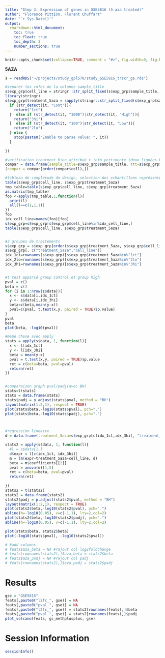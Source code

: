 ```yaml
---
title: "Step 3: Expression of genes in GSE5816 (5-aza treated)"
author: "Florence Pittion, Florent Chuffart"
date: "`r Sys.Date()`"
output: 
  rmarkdown::html_document:
    toc: true
    toc_float: true
    toc_depth: 3
    number_sections: true
---
```




```r
knitr::opts_chunk$set(collapse=TRUE, comment = "#>", fig.width=9, fig.height=6, eval=TRUE, echo=FALSE, results="hide", warning=FALSE)
```


**5AZA**

```r
s = readRDS("~/projects/study_gpl570/study_GSE5816_trscr_gs.rds")

#separer les infos de la colonne sample_title
s$exp_grp$cell_line = stringr::str_split_fixed(s$exp_grp$sample_title, " ", 2)[,1]
library(stringr)
s$exp_grp$treatment_5aza = sapply(stringr::str_split_fixed(s$exp_grp$sample_title, " ", 2)[,2],function(it){
  if (str_detect(it, "Cont")){
    return("1ct")
  }  else if (str_detect(it, "1000")|str_detect(it, "High")){
    return("3hi")
  }  else if (str_detect(it, "100")|str_detect(it, "Low")){
    return("2lo")
  } else {
    stop(paste0("Enable to parse value: ", it))
  }
  
})

#verification treatment bien attribué + info pertinente (deux lignées hors lung (breast and colon))
compar = data.frame(sample_title=s$exp_grp$sample_title, ttt=s$exp_grp$treatment_5aza, cell=s$exp_grp$cell_line, topology=s$exp_grp$topology)
(compar = compar[order(compar$cell),])

#tableau de completude du design, selection des echantillons représenté dans les 3 traitements
table(s$exp_grp$cell_line, s$exp_grp$treatment_5aza)
tmp_table=table(s$exp_grp$cell_line, s$exp_grp$treatment_5aza)
as.matrix(tmp_table)
foo <-apply(tmp_table,1,function(l){
  print(l)
  all(l==c(1,1,1))
})
foo
idx_cell_line=names(foo)[foo]
s$exp_grp=s$exp_grp[s$exp_grp$cell_line%in%idx_cell_line,]
table(s$exp_grp$cell_line, s$exp_grp$treatment_5aza)


#3 groupes de traitements
s$exp_grp = s$exp_grp[order(s$exp_grp$treatment_5aza, s$exp_grp$cell_line),]
s$exp_grp[, c("treatment_5aza","cell_line")]
idx_1ct=rownames(s$exp_grp)[s$exp_grp$treatment_5aza%in%"1ct"]
idx_2lo=rownames(s$exp_grp)[s$exp_grp$treatment_5aza%in%"2lo"]
idx_3hi=rownames(s$exp_grp)[s$exp_grp$treatment_5aza%in%"3hi"]


#t test apparié group control et group high
pval = c()
beta = c()
for (i in 1:nrow(s$data)){
  x <- s$data[i,idx_1ct]
  y <- s$data[i,idx_3hi]
  beta=c(beta,mean(y-x))
  pval=c(pval, t.test(x,y, paired = TRUE)$p.value)
}
pval
beta
plot(beta, -log10(pval))

#meme chose avec apply
stats = apply(s$data, 1, function(l){
  x <- l[idx_1ct]
  y <- l[idx_3hi]
  beta = mean(y-x)
  pval = t.test(x,y, paired = TRUE)$p.value
  ret = c(beta=beta, pval=pval)
  return(ret)
})


#comparaison graph pval/padj(avec BH)
stats=t(stats)
stats = data.frame(stats)
stats$padj = p.adjust(stats$pval, method = "BH")
layout(matrix(1:2,1), respect = TRUE)
plot(stats$beta,-log10(stats$pval), pch=".")
plot(stats$beta,-log10(stats$padj), pch=".")



#regression lineaire
d = data.frame(treatment_5aza=s$exp_grp[c(idx_1ct,idx_3hi), "treatment_5aza"], cell_line=s$exp_grp[c(idx_1ct,idx_3hi), "cell_line" ])

stats2 = apply(s$data, 1, function(l){
  #l = s$data[1,]
  d$expr = l[c(idx_1ct, idx_3hi)]
  m = lm(expr~treatment_5aza+cell_line, d)
  beta = m$coefficients[[2]]
  pval = anova(m)[1,5]
  ret = c(beta=beta, pval=pval)
  return(ret)
  
})
stats2 = t(stats2)
stats2 = data.frame(stats2)
stats2$padj = p.adjust(stats2$pval, method = "BH")
layout(matrix(1:2,1), respect = TRUE)
plot(stats2$beta,-log10(stats2$pval), pch=".")
abline(h=-log10(0.05), v=c(-1,1), lty=2,col=2)
plot(stats2$beta,-log10(stats2$padj), pch=".")
abline(h=-log10(0.05), v=c(-1,1), lty=2,col=2)

plot(stats$beta, stats2$beta)
plot(-log10(stats$pval), -log10(stats2$pval))
```


```r
# #add columns
# feats$aza_beta = NA #rajout col log2foldchange
# feats[rownames(stats2),]$aza_beta = stats2$beta
# feats$aza_padj = NA #rajout col padj
# feats[rownames(stats2),]$aza_padj = stats2$padj
```



# Results


```r
gse = "GSE5816"
feats[,paste0("l2fc_", gse)] = NA
feats[,paste0("pval_", gse)] = NA
feats[,paste0("l2fc_", gse)] = stats2[rownames(feats),]$beta
feats[,paste0("pval_", gse)] = stats2[rownames(feats),]$padj
plot_volcano(feats, gs_methplusplus, gse)
```




# Session Information

```r
sessionInfo()
```



